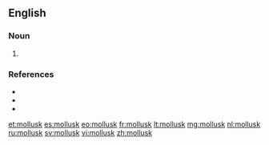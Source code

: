 ==English==

===Noun===
{{en-noun}}

# {{context|US|lang=en}} {{alternative spelling of|mollusc}}

===References===
* {{R:American Heritage 2000|mollusk}}
* {{R:Dictionary.com|mollusk}}
* {{R:WordNet 2003|mollusk}}

[[et:mollusk]]
[[es:mollusk]]
[[eo:mollusk]]
[[fr:mollusk]]
[[lt:mollusk]]
[[mg:mollusk]]
[[nl:mollusk]]
[[ru:mollusk]]
[[sv:mollusk]]
[[vi:mollusk]]
[[zh:mollusk]]